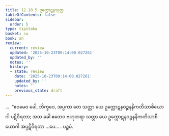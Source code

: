 ```yaml
---
title: 12.10.5 ဥက္ကောဋနသုတ္တ
tableOfContents: false
sidebar:
  order: 5
type: tipitaka
basket: su
book: sn
review:
  current: review
  updated: '2025-10-23T09:14:00.027261'
  updated_by: ''
  notes: ''
  history:
  - state: review
    date: '2025-10-23T09:14:00.027261'
    updated_by: ''
    notes: ''
    previous_state: draft
---
```



<ReviewStatus review={frontmatter.review} showDetails={true} />

<HypothesisAnnotation frontmatter={frontmatter} />

<DynamicBreadcrumb />

<Division number="1165" book="sn" e="ch" v="18">

<Paragraph number="2513" book="sn">
…  “ဧဝမေဝ ခေါ, ဘိက္ခဝေ, အပ္ပကာ တေ သတ္တာ ယေ ဥက္ကောဋနဝဉ္စနနိကတိသာစိယောဂါ ပဋိဝိရတာ; အထ ခေါ ဧတေဝ ဗဟုတရာ သတ္တာ ယေ ဥက္ကောဋနဝဉ္စနနိကတိသာစိယောဂါ အပ္ပဋိဝိရတာ …ပေ… .

</Paragraph>
</Division>

<Paragraph number="2514" type="center" book="sn">
ပဉ္စမံ.
</Paragraph>
